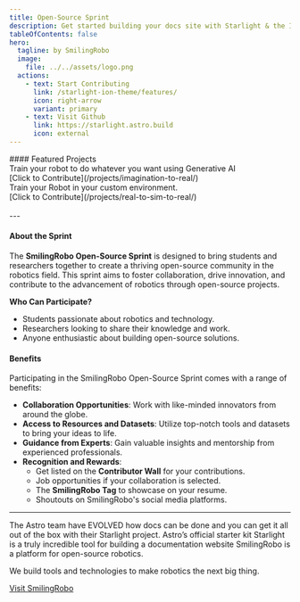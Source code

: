 ```yaml
---
title: Open-Source Sprint
description: Get started building your docs site with Starlight & the Ion theme.
tableOfContents: false
hero:
  tagline: by SmilingRobo
  image:
    file: ../../assets/logo.png
  actions:
    - text: Start Contributing
      link: /starlight-ion-theme/features/
      icon: right-arrow
      variant: primary
    - text: Visit Github
      link: https://starlight.astro.build
      icon: external
---
```



<div style={{ textAlign: 'center' }}>
  #### Featured Projects
</div>

<CardGrid>
  <Card title="imagination-to-real" icon="github"> 
    Train your robot to do whatever you want using Generative AI <br/> 
    [Click to Contribute](/projects/imagination-to-real/)  <br/>
  </Card>
  <Card title="real-to-sim-to-real" icon="github">
    Train your Robot in your custom environment.<br/>
    [Click to Contribute](/projects/real-to-sim-to-real/)
  </Card>
</CardGrid>

<br/>
<br/>
---

#### About the Sprint

The **SmilingRobo Open-Source Sprint** is designed to bring students and researchers together to create a thriving open-source community in the robotics field. This sprint aims to foster collaboration, drive innovation, and contribute to the advancement of robotics through open-source projects.

**Who Can Participate?**  
- Students passionate about robotics and technology.  
- Researchers looking to share their knowledge and work.  
- Anyone enthusiastic about building open-source solutions.


#### Benefits <HeaderBadge text="For you!" />

Participating in the SmilingRobo Open-Source Sprint comes with a range of benefits:

- **Collaboration Opportunities**: Work with like-minded innovators from around the globe.  
- **Access to Resources and Datasets**: Utilize top-notch tools and datasets to bring your ideas to life.  
- **Guidance from Experts**: Gain valuable insights and mentorship from experienced professionals.  
- **Recognition and Rewards**:  
  - Get listed on the **Contributor Wall** for your contributions.  
  - Job opportunities if your collaboration is selected.  
  - The **SmilingRobo Tag** to showcase on your resume.  
  - Shoutouts on SmilingRobo's social media platforms.

---


<TestimonialGrid title="Updates">
  <Testimonial
    name="Abhinav"
    handle="abhinavsharma_x"
    cite="https://twitter.com/@abhinavsharma_x"
  >
    The Astro team have EVOLVED how docs can be done and you can get it all out of the box with their Starlight project.
  </Testimonial>
  <Testimonial
    name="SmilingRobo"
    handle="smilingrobo"
    cite="https://twitter.com/@smilingrobo"
  >
    Astro’s official starter kit Starlight is a truly incredible tool for building a documentation website
  </Testimonial>
  
</TestimonialGrid>



<About title="Brought to you by">
SmilingRobo is a platform for open-source robotics. 

We build tools and technologies to make robotics the next big thing.

[Visit SmilingRobo](https://www.smilingrobo.com/)

</About>


